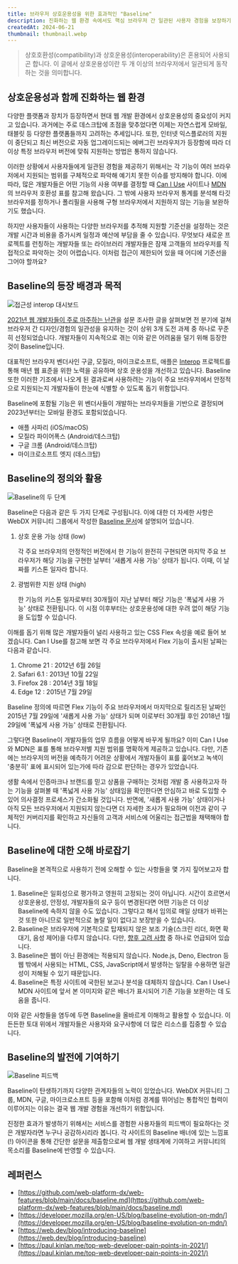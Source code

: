 ```yaml
---
title: 브라우저 상호운용성을 위한 효과적인 "Baseline"
description: 진화하는 웹 환경 속에서도 핵심 브라우저 간 일관된 사용자 경험을 보장하기 위해 Baseline을 활용하는 방법을 탐구합니다.
createdAt: 2024-06-21
thumbnail: thumbnail.webp
---
```


> 상호호환성(compatibility)과 상호운용성(interoperability)은 혼용되어 사용되곤 합니다. 이 글에서 상호운용성이란 두 개 이상의 브라우저에서 일관되게 동작하는 것을 의미합니다.

## 상호운용성과 함께 진화하는 웹 환경

다양한 플랫폼과 장치가 등장하면서 현대 웹 개발 환경에서 상호운용성의 중요성이 커지고 있습니다. 과거에는 주로 데스크탑에 초점을 맞추었다면 이제는 자연스럽게 모바일, 태블릿 등 다양한 플랫폼들까지 고려하는 추세입니다. 또한, 인터넷 익스플로러의 지원이 중단되고 최신 버전으로 자동 업그레이드되는 에버그린 브라우저가 등장함에 따라 더 이상 특정 브라우저 버전에 맞춰 지원하는 방법은 통하지 않습니다.

이러한 상황에서 사용자들에게 일관된 경험을 제공하기 위해서는 각 기능이 여러 브라우저에서 지원되는 범위를 구체적으로 파악해 예기치 못한 이슈를 방지해야 합니다. 이에 따라, 많은 개발자들은 어떤 기능의 사용 여부를 결정할 때 [Can I Use](https://caniuse.com/) 사이트나 [MDN](https://developer.mozilla.org/en-US/)의 브라우저 호환성 표를 참고해 왔습니다. 그 밖에 사용자 브라우저 통계를 분석해 타깃 브라우저를 정하거나 폴리필을 사용해 구형 브라우저에서 지원하지 않는 기능을 보완하기도 했습니다.

하지만 사용자들이 사용하는 다양한 브라우저를 추적해 지원할 기준선을 설정하는 것은 개발 시간과 비용을 증가시켜 일정과 예산에 부담을 줄 수 있습니다. 무엇보다 새로운 프로젝트를 런칭하는 개발자들 또는 라이브러리 개발자들은 잠재 고객들의 브라우저를 직접적으로 파악하는 것이 어렵습니다. 이처럼 접근이 제한되어 있을 때 어디에 기준선을 그어야 할까요?

## Baseline의 등장 배경과 목적

![접근성 interop 대시보드](/static/posts/effective-baseline-for-interop/accessibility_interop.png)

[2021년 웹 개발자들이 주로 마주하는 난관](https://paul.kinlan.me/top-web-developer-pain-points-in-2021/)을 설문 조사한 글을 살펴보면 전 분기에 걸쳐 브라우저 간 디자인/경험의 일관성을 유지하는 것이 상위 3개 도전 과제 중 하나로 꾸준히 선정되었습니다. 개발자들이 지속적으로 겪는 이와 같은 어려움을 덜기 위해 등장한 것이 Baseline입니다.

대표적인 브라우저 벤더사인 구글, 모질라, 마이크로소프트, 애플은 [Interop](https://github.com/web-platform-tests/interop) 프로젝트를 통해 매년 웹 표준을 위한 노력을 공유하며 상호 운용성을 개선하고 있습니다. Baseline 또한 이러한 기조에서 나오게 된 결과로써 사용하려는 기능이 주요 브라우저에서 안정적으로 지원되는지 개발자들이 한눈에 식별할 수 있도록 돕기 위함입니다.

Baseline에 포함될 기능은 위 벤더사들이 개발하는 브라우저들을 기반으로 결정되며 2023년부터는 모바일 환경도 포함되었습니다.

- 애플 사파리 (iOS/macOS)
- 모질라 파이어폭스 (Android/데스크탑)
- 구글 크롬 (Android/데스크탑)
- 마이크로소프트 엣지 (데스크탑)

## Baseline의 정의와 활용

![Baseline의 두 단계](/static/posts/effective-baseline-for-interop/two_stages_of_baseline.png)

Baseline은 다음과 같은 두 가지 단계로 구성됩니다. 이에 대한 더 자세한 사항은 WebDX 커뮤니티 그룹에서 작성한 [Baseline 문서](https://github.com/web-platform-dx/web-features/blob/main/docs/baseline.md#status-definition)에 설명되어 있습니다.

1. 상호 운용 가능 상태 (low)

   각 주요 브라우저의 안정적인 버전에서 한 기능이 완전히 구현되면 마지막 주요 브라우저가 해당 기능을 구현한 날부터 '새롭게 사용 가능' 상태가 됩니다. 이때, 이 날짜를 키스톤 일자라 합니다.

2. 광범위한 지원 상태 (high)

   한 기능의 키스톤 일자로부터 30개월이 지난 날부터 해당 기능은 '폭넓게 사용 가능' 상태로 전환됩니다. 이 시점 이후부터는 상호운용성에 대한 우려 없이 해당 기능을 도입할 수 있습니다.

이해를 돕기 위해 많은 개발자들이 널리 사용하고 있는 CSS Flex 속성을 예로 들어 보겠습니다. Can I Use를 참고해 보면 각 주요 브라우저에서 Flex 기능이 출시된 날짜는 다음과 같습니다.

1. Chrome 21 : 2012년 6월 26일
2. Safari 6.1 : 2013년 10월 22일
3. Firefox 28 : 2014년 3월 18일
4. Edge 12 : 2015년 7월 29일

Baseline 정의에 따르면 Flex 기능이 주요 브라우저에서 마지막으로 릴리즈된 날짜인 2015년 7월 29일에 '새롭게 사용 가능' 상태가 되며 이로부터 30개월 후인 2018년 1월 29일에 '폭넓게 사용 가능' 상태로 전환됩니다.

그렇다면 Baseline이 개발자들의 업무 흐름을 어떻게 바꾸게 될까요? 이미 Can I Use와 MDN은 표를 통해 브라우저별 지원 범위를 명확하게 제공하고 있습니다. 다만, 기존에는 브라우저의 버전을 예측하기 어려운 상황에서 개발자들이 표를 훑어보고 녹색이 '충분히' 표에 표시되어 있는가에 따라 감으로 판단하는 경우가 있었습니다.

생활 속에서 인증마크나 브랜드를 믿고 상품을 구매하는 것처럼 개발 중 사용하고자 하는 기능을 살펴볼 때 '폭넓게 사용 가능' 상태임을 확인한다면 안심하고 바로 도입할 수 있어 의사결정 프로세스가 간소화될 것입니다. 반면에, '새롭게 사용 가능' 상태이거나 아직 모든 브라우저에서 지원되지 않는다면 더 자세한 조사가 필요하며 이전과 같이 구체적인 커버리지를 확인하고 자신들의 고객과 서비스에 어울리는 접근법을 채택해야 합니다.

## Baseline에 대한 오해 바로잡기

Baseline을 본격적으로 사용하기 전에 오해할 수 있는 사항들을 몇 가지 짚어보고자 합니다.

1. Baseline은 일회성으로 평가하고 영원히 고정되는 것이 아닙니다. 시간이 흐르면서 상호운용성, 안정성, 개발자들의 요구 등이 변경된다면 어떤 기능은 더 이상 Baseline에 속하지 않을 수도 있습니다. 그렇다고 해서 임의로 매일 상태가 바뀌는 것 또한 아니므로 일반적으로 놀랄 일이 없다고 보장받을 수 있습니다.
2. Baseline은 브라우저에 기본적으로 탑재되지 않은 보조 기술(스크린 리더, 화면 확대기, 음성 제어)을 다루지 않습니다. 다만, [향후 고려 사항](https://github.com/web-platform-dx/web-features/blob/main/docs/baseline.md#future-considerations) 중 하나로 언급되어 있습니다.
3. Baseline은 웹이 아닌 환경에는 적용되지 않습니다. Node.js, Deno, Electron 등 웹 밖에서 사용되는 HTML, CSS, JavaScript에서 발생하는 일탈을 수용하면 일관성이 저해될 수 있기 때문입니다.
4. Baseline은 특정 사이트에 국한된 보고나 분석을 대체하지 않습니다. Can I Use나 MDN 사이트에 앞서 본 이미지와 같은 배너가 표시되어 기존 기능을 보완하는 데 도움을 줍니다.

이와 같은 사항들을 염두에 두면 Baseline을 올바르게 이해하고 활용할 수 있습니다. 이 든든한 토대 위에서 개발자들은 사용자와 요구사항에 더 많은 리소스를 집중할 수 있습니다.

## Baseline의 발전에 기여하기

![Baseline 피드백](/static/posts/effective-baseline-for-interop/feedback_on_baseline.png)

Baseline이 탄생하기까지 다양한 관계자들의 노력이 있었습니다. WebDX 커뮤니티 그룹, MDN, 구글, 마이크로소프트 등을 포함해 이처럼 경계를 뛰어넘는 통합적인 협력이 이루어지는 이유는 결국 웹 개발 경험을 개선하기 위함입니다.

진정한 효과가 발생하기 위해서는 서비스를 경험한 사용자들의 피드백이 필요하다는 것은 개발자라면 누구나 공감하시리라 봅니다. 각 사이트의 Baseline 배너에 있는 느낌표(!) 아이콘을 통해 간단한 설문을 제출함으로써 웹 개발 생태계에 기여하고 커뮤니티의 목소리를 Baseline에 반영할 수 있습니다.

## 레퍼런스

- [https://github.com/web-platform-dx/web-features/blob/main/docs/baseline.md](https://github.com/web-platform-dx/web-features/blob/main/docs/baseline.md)
- [https://developer.mozilla.org/en-US/blog/baseline-evolution-on-mdn/](https://developer.mozilla.org/en-US/blog/baseline-evolution-on-mdn/)
- [https://web.dev/blog/introducing-baseline](https://web.dev/blog/introducing-baseline)
- [https://paul.kinlan.me/top-web-developer-pain-points-in-2021/](https://paul.kinlan.me/top-web-developer-pain-points-in-2021/)
